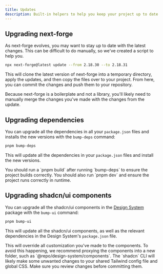 ```yaml
---
title: Updates
description: Built-in helpers to help you keep your project up to date.
---
```


## Upgrading next-forge

As next-forge evolves, you may want to stay up to date with the latest changes. This can be difficult to do manually, so we've created a script to help you.

```sh Terminal
npx next-forge@latest update --from 2.18.30 --to 2.18.31
```

This will clone the latest version of next-forge into a temporary directory, apply the updates, and then copy the files over to your project. From here, you can commit the changes and push them to your repository.

<Tip>
  Because next-forge is a boilerplate and not a library, you'll likely need to
  manually merge the changes you've made with the changes from the update.
</Tip>

## Upgrading dependencies

You can upgrade all the dependencies in all your `package.json` files and installs the new versions with the `bump-deps` command:

```sh Terminal
pnpm bump-deps
```

This will update all the dependencies in your `package.json` files and install the new versions.

<Tip>
  You should run a `pnpm build` after running `bump-deps` to ensure the project
  builds correctly. You should also run `pnpm dev` and ensure the project runs
  correctly in runtime.
</Tip>

## Upgrading shadcn/ui components

You can upgrade all the shadcn/ui components in the [Design System](/packages/design-system/components) package with the `bump-ui` command:

```sh Terminal
pnpm bump-ui
```

This will update all the shadcn/ui components, as well as the relevant dependencies in the Design System's `package.json` file.

<Warning>
  This will override all customization you've made to the components. To avoid
  this happening, we recommend proxying the components into a new folder, such
  as `@repo/design-system/components`.
</Warning>

<Warning>
  The `shadcn` CLI will likely make some unwanted changes to your shared
  Tailwind config file and global CSS. Make sure you review changes before
  committing them.
</Warning>

